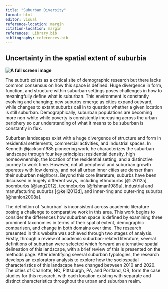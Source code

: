 ```yaml
---
title: "Suburban Diversity"
format: html
editor: visual
reference-location: margin
citation-location: margin
references: Library.bib
bibliography: references.bib
---
```


## Uncertainty in the spatial extent of suburbia

::: {.column-screen}
**![A full screen image](Images/IMG_1722.jpeg)**

:::

The suburb exists as a critical site of demographic research but there lacks common consensus on how this space is defined. Huge divergence in form, function, and structure within suburban settings poses challenges in how to meaningfully define what is suburban. This environment is constantly evolving and changing; new suburbs emerge as cities expand outward, while changes to extant suburbs call in to question whether a given location is still suburban. Demographically, suburban populations are becoming more non-white while poverty is consistently increasing across the urban periphery so our understanding of what it means to be suburban is constantly in flux. 

Suburban landscapes exist with a huge divergence of structure and form in residential settlements, commercial activities, and industrial spaces. In Kenneth @jackson1985 pioneering work, he characterizes the suburban landscape through four key principles: residential density, high homeownership, the location of the residential setting, and a distinctive journey to work time. However, not all peripheral and suburban growth operates with low density, and not all urban inner cities are denser than their suburban neighbors. Beyond this core literature, suburbs have been discussed in hugely different ways, including ethnoburbs [@li2012a], boomburbs [@lang2012], technoburbs [@fishman1989a], industrial and manufacturing suburbs [@keil2013d], and inner-ring and outer-ring suburbs [@hanlon2008a].

The definition of 'suburban' is inconsistent across academic literature posing a challenge to comparative work in this area. This work begins to consider the differences how suburban space is defined by examining three prominent taxonomies in terms of their spatial extent, demographic comparison, and change in both domains over time. The research presented in this website was achieved through two stages of analysis. Firstly, through a review of academic suburban-related literature, several definitions of suburban were selected which forward an alternative spatial delineation of this landscape, with a brief review of this is presented on the methods page. After identifying several suburban typologies, the research develops an exploratory analysis to explore how the sociospatial characteristics of this landscape have changed between 2010 and 2020. The cities of Charlotte, NC, Pittsburgh, PA, and Portland, OR, form the case studies for this research, with each location existing with separate and distinct characteristics throughout the urban and suburban realm.
